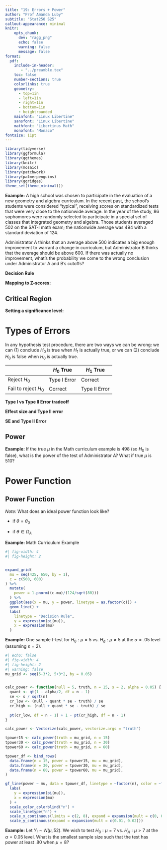 ```yaml
---
title: "19: Errors + Power"
author: "Prof Amanda Luby"
subtitle: "Stat250 S25"
callout-appearance: minimal
knitr:
    opts_chunk: 
      dev: "ragg_png"
      echo: false
      warning: false
      message: false
format:
  pdf:
    include-in-header: 
       - "../preamble.tex"
    toc: false
    number-sections: true
    colorlinks: true
    geometry:
      - top=1in
      - left=1in
      - right=1in
      - bottom=1in
      - heightrounded
    mainfont: "Linux Libertine"
    sansfont: "Linux Libertine"
    mathfont: "Libertinus Math"
    monofont: "Monaco"
fontsize: 11pt
---
```


```r
library(tidyverse)
library(ggformula)
library(ggthemes)
library(knitr)
library(mosaic)
library(patchwork)
library(palmerpenguins)
library(ggridges)
theme_set(theme_minimal())
```


**Example:** A high school was chosen to participate in the evaluation of a new geometry and algebra curriculum. In the recent past, the school’s students were considered “typical”, receiving scores on standardized tests that were very close to the nationwide average. In the year of the study, 86 sophomores were randomly selected to participate in a special set of classes that integrated geometry and algebra. Those students averaged 502 on the SAT-I math exam; the nationwide average was 494 with a standard deviation of 124.  

Administrator A thinks that an average above 500 indicates a big enough improvement to warrant a change in curriculum, but Administrator B thinks that the average should be above 600. If there was actually no improvement, what's the probability we come to the wrong conclusion under Administrator A and B's cutoffs? 

\vspace{4in}

**Decision Rule** 

\vspace{1in}

**Mapping to Z-scores:** 

\vspace{1.5in}

::: callout-note
## Critical Region

\vspace{1in}
:::

**Setting a significance level:** 

\vspace{1.5in}

# Types of Errors

In any hypothesis test procedure, there are two ways we can be wrong: we can (1) conclude $H_0$ is true when $H_1$ is actually true, or we can (2) conclude $H_0$ is false when $H_0$ is actually true. 

|                       | $H_0$ True   | $H_1$ True    |
|-----------------------|--------------|---------------|
| Reject $H_0$          | Type I Error | Correct       |
| Fail to reject $H_0$  | Correct      | Type II Error |


\vspace{2in}
**Type I vs Type II Error tradeoff**

\pagebreak

**Effect size and Type II error**

\vspace{1.5in}

**SE and Type II Error**

\vspace{1.5in}

::: callout-note
## Power 

\vspace{1in}
:::

**Example:** If the true $\mu$ in the Math curriculum example is 498 (so $H_0$ is false), what is the power of the test of Administrator A? What if true $\mu$ is 510? 


\pagebreak

# Power Function

::: callout-note
## Power Function

\vspace{1in}
:::

*Note:* What does an ideal power function look like?

- if $\theta = \theta_0$

- if $\theta \in \Omega_A$

\vspace{1in}

**Example:** Math Curriculum Example

```r
#| fig-width: 4
#| fig-height: 2


expand_grid(
  mu = seq(425, 650, by = 1),
  c = c(500, 600)
) %>%
  mutate(
    power = 1-pnorm((c-mu)/(124/sqrt(80)))
  ) %>%
  ggplot(aes(x = mu, y = power, linetype = as.factor(c))) +
  geom_line() + 
  labs(
    linetype = "Decision Rule", 
    y = expression(pi(mu)),
    x = expression(mu)
  )
```

**Example:** One sample t-test for $H_0: \mu = 5$ vs. $H_a: \mu \ne 5$ at the $\alpha = .05$ level (assuming $s=2$). 

```r
#| echo: false
#| fig-width: 4
#| fig-height: 2
#| warning: false
mu_grid <- seq(5-3*2, 5+3*2, by = 0.05)


calc_power <- function(null = 5, truth, n = 15, s = 2, alpha = 0.05) {
  quant <- qt(1 - alpha/2, df = n - 1)
  se <- s / sqrt(n)
  cr_low <- (null - quant * se - truth) / se
  cr_high <- (null + quant * se - truth) / se
  
  pt(cr_low, df = n - 1) + 1 - pt(cr_high, df = n - 1)
}

calc_power <- Vectorize(calc_power, vectorize.args = "truth")

tpower15 <- calc_power(truth = mu_grid, n = 15)
tpower30 <- calc_power(truth = mu_grid, n = 30)
tpower60 <- calc_power(truth = mu_grid, n = 60)

tpower_df <- bind_rows(
  data.frame(n = 15, power = tpower15, mu = mu_grid),
  data.frame(n = 30, power = tpower30, mu = mu_grid),
  data.frame(n = 60, power = tpower60, mu = mu_grid),
)

gf_line(power ~ mu, data = tpower_df, linetype = ~factor(n), color = ~factor(n), xlab = expression(mu)) + 
  labs(
    y = expression(pi(mu)),
    x = expression(mu)
  ) + 
  scale_color_colorblind("n") +
  scale_linetype("n") +
  scale_x_continuous(limits = c(2, 8), expand = expansion(mult = c(0, 0))) +
  scale_y_continuous(expand = expansion(mult = c(0.01, 0.02))) 
```


**Example:** Let $Y_i \sim N(μ,52)$. We wish to test $H_0: \mu = 7$ vs. $H_A:μ>7$ at the $α=0.05$ level. What is the smallest sample size such that the test has power at least .80 when $μ=8$?

